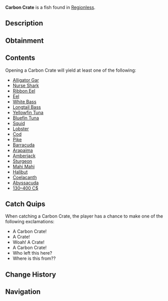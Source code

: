 {{FishInfobox
|image          = Carbon Crate.png
|rarity         = Rare
|sea            = First Sea
|location       = [[Regionless]]
|sublocation    = 
|sources        = Fishing Rod
|radar_location = 
|xp             = 50
|weather        = 
|time           = 
|season         = 
|bait           = Magnet
|base_weight    = 16
|base_value     = 140
|weight_range   = 0
|base_chance    = 2
|base_resil     = 50
}}
'''Carbon Crate''' is a {{Rarity|Rare}} fish found in [[Regionless]].

== Description ==
{{Description|A large military grade crate, lost from some sort of commercial fishing boat. The date of it's disappearance is unknown. Therefore, finders keepers?- Opening it might give you an array of fish, bait, and money!|Bestiary Entry}}

== Obtainment ==
{{Description|Fallen off of a commercial fishing boat.|Bestiary Hint}}
{{Fish Availability|
Ancient Isle/Algae Hunt
Ancient Isle/Surrounding Ocean
Atlantis/Ancient Kraken Hunt
Atlantis/Ethereal Abyss
Atlantis/Kraken Hunt
Atlantis/Kraken Pool
Atlantis/Poseidon Temple
Atlantis/Sunken Depths
Atlantis/Surrounding Ocean
Atlantis/Zeus's Rod Room
FischFright/Frightful Pool
Forsaken Shores/Algae Hunt
Golden Tide
LEGO Pool/Studolodon Hunt
Lovestorm/Normal
Lovestorm/Supercharged
Megalodon Hunt/Eclipse and Weekend
Megalodon Hunt/Normal
Mushgrove Swamp
Mushgrove Swamp/Algae Hunt
Ocean/Deep Ocean
Ocean/Harvesters Spike
Ocean/Strange Whirlpool
Orca Migration/Ancient
Orca Migration/Normal
Snowcap Island/Algae Hunt
Snowcap Island/Surrounding Ocean
Sunstone Island/Crate Cave
Vertigo/Vertigos Dip
Whale Migration/Moby
Whale Migration/Normal
|top_rods      = 
Magnet Rod\226390.38\227143.04;
Leviathan's Fang Rod\96822.64\244765.04;
Trident Rod\93528.01\237596.73;
Firefly Rod\92605.48\165421.01;
Fast Rod\89269.89\160596.16;
Brick Built Rod\73306.18\131047.85;
Lucky Rod\76700.79\135843.41;
Free Spirit Rod\88928.8\225912.97;
Azure Of Lagoon\76156.48\194765.87;
Great Rod of Oscar\72518.83\180166.84;
Resourceful Rod\64809.35\149083.5;
No-Life Rod\79662.07\192484.05;
Astralhook Rod\74959.21\180519.15;
Seraphic Rod\74913.97\181731.58;
Ethereal Prism Rod\73754.41\181036.33;
Rod Of The Forgotten Fang\70582.8\177856.44;
Challenger's Rod\70540.61\178183.61;
Rod Of The Exalted One\67284.72\170556.6;
Rod Of The Depths\65967.37\167582.21;
Zeus Rod\65518.06\167722.68;
Verdant Shear Rod\65169.61\165113.61;
Blazebringer Rod\63919.74\166387.8;
Volcanic Rod\61094.95\160923.32;
Depthseeker Rod\60895.96\160399.18;
Avalanche Rod\57083.42\144298.69;
Steady Rod\20460.32\52075.8
|recommended   = Magnet Rod
}}

== Contents ==
Opening a Carbon Crate will yield at least one of the following:
* [[Alligator Gar]]
* [[Nurse Shark]]
* [[Ribbon Eel]]
* [[Eel]]
* [[White Bass]]
* [[Longtail Bass]]
* [[Yellowfin Tuna]]
* [[Bluefin Tuna]]
* [[Squid]]
* [[Lobster]]
* [[Cod]]
* [[Pike]]
* [[Barracuda]]
* [[Arapaima]]
* [[Amberjack]]
* [[Sturgeon]]
* [[Mahi Mahi]]
* [[Halibut]]
* [[Coelacanth]]
* [[Abyssacuda]]
* [[130–400 C$]]

== Catch Quips ==
When catching a Carbon Crate, the player has a chance to make one of the following exclamations:
* A Carbon Crate!
* A Crate!
* Woah! A Crate!
* A Carbon Crate!
* Who left this here?
* Where is this from??

== Change History ==
{{Change History|{{subst:Current Version}}}}

== Navigation ==
{{Fish Navbox|Regionless}}
